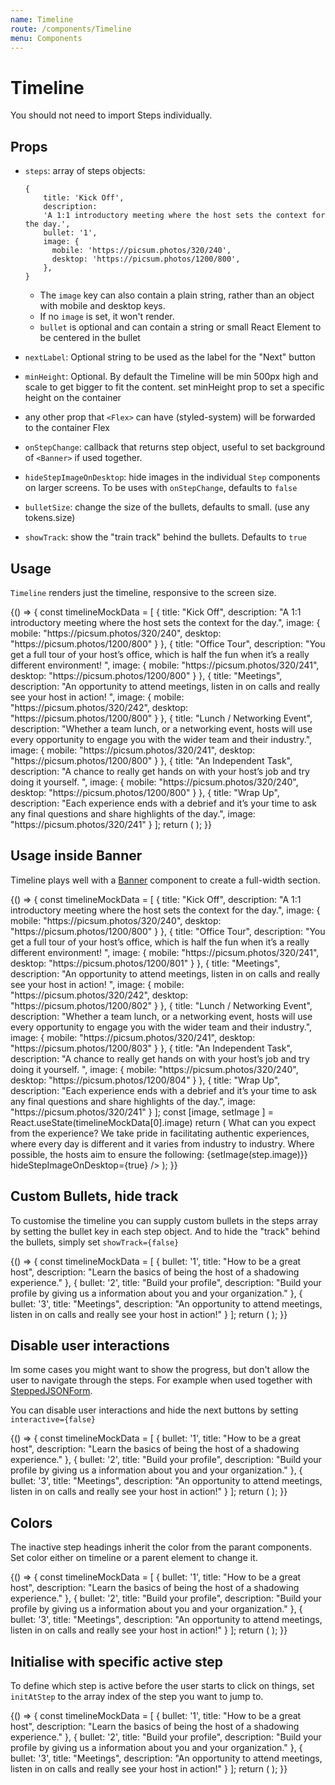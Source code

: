 ```yaml
---
name: Timeline
route: /components/Timeline
menu: Components
---
```



# Timeline

You should not need to import Steps individually.

## Props

- `steps`: array of steps objects:

  ```
  {
      title: 'Kick Off',
      description:
      'A 1:1 introductory meeting where the host sets the context for the day.',
      bullet: '1',
      image: {
        mobile: 'https://picsum.photos/320/240',
        desktop: 'https://picsum.photos/1200/800',
      },
  }
  ```

  - The `image` key can also contain a plain string, rather than an object with mobile and desktop keys.
  - If no `image` is set, it won't render.
  - `bullet` is optional and can contain a string or small React Element to be centered in the bullet

- `nextLabel`: Optional string to be used as the label for the "Next" button
- `minHeight`: Optional. By default the Timeline will be min 500px high and scale to get bigger to fit the content.
  set minHeight prop to set a specific height on the container
- any other prop that `<Flex>` can have (styled-system) will be forwarded to the container Flex
- `onStepChange`: callback that returns step object, useful to set background of `<Banner>` if used together.
- `hideStepImageOnDesktop`: hide images in the individual `Step` components on larger screens. To be uses with `onStepChange`, defaults to `false`
- `bulletSize`: change the size of the bullets, defaults to small. (use any tokens.size)
- `showTrack`: show the "train track" behind the bullets. Defaults to `true`

## Usage

`Timeline` renders just the timeline, responsive to the screen size.

<Playground>
  {() => {
    const timelineMockData = [
      {
        title: "Kick Off",
        description:
          "A 1:1 introductory meeting where the host sets the context for the day.",
        image: {
          mobile: "https://picsum.photos/320/240",
          desktop: "https://picsum.photos/1200/800"
        }
      },
      {
        title: "Office Tour",
        description:
          "You get a full tour of your host’s office, which is half the fun when it’s a really different environment! ",
        image: {
          mobile: "https://picsum.photos/320/241",
          desktop: "https://picsum.photos/1200/800"
        }
      },
      {
        title: "Meetings",
        description:
          "An opportunity to attend meetings, listen in on calls and really see your host in action! ",
        image: {
          mobile: "https://picsum.photos/320/242",
          desktop: "https://picsum.photos/1200/800"
        }
      },
      {
        title: "Lunch / Networking Event",
        description:
          "Whether a team lunch, or a networking event, hosts will use every opportunity to engage you with the wider team and their industry.",
        image: {
          mobile: "https://picsum.photos/320/241",
          desktop: "https://picsum.photos/1200/800"
        }
      },
      {
        title: "An Independent Task",
        description:
          "A chance to really get hands on with your host’s job and try doing it yourself. ",
        image: {
          mobile: "https://picsum.photos/320/240",
          desktop: "https://picsum.photos/1200/800"
        }
      },
      {
        title: "Wrap Up",
        description:
          "Each experience ends with a debrief and it’s your time to ask any final questions and share highlights of the day.",
        image: "https://picsum.photos/320/241"
      }
    ];
    return (
    <Container bg='neutral.base' color='white'>
      <Timeline
        steps={timelineMockData}
        minHeight={800}
        nextLabel={`There's more...`}
      />
    </Container>
    );
}}
</Playground>

## Usage inside Banner

Timeline plays well with a [Banner](components/Banner) component to create a full-width section.

<Playground>
  {() => {
    const timelineMockData = [
      {
        title: "Kick Off",
        description:
          "A 1:1 introductory meeting where the host sets the context for the day.",
        image: {
          mobile: "https://picsum.photos/320/240",
          desktop: "https://picsum.photos/1200/800"
        }
      },
      {
        title: "Office Tour",
        description:
          "You get a full tour of your host’s office, which is half the fun when it’s a really different environment! ",
        image: {
          mobile: "https://picsum.photos/320/241",
          desktop: "https://picsum.photos/1200/801"
        }
      },
      {
        title: "Meetings",
        description:
          "An opportunity to attend meetings, listen in on calls and really see your host in action! ",
        image: {
          mobile: "https://picsum.photos/320/242",
          desktop: "https://picsum.photos/1200/802"
        }
      },
      {
        title: "Lunch / Networking Event",
        description:
          "Whether a team lunch, or a networking event, hosts will use every opportunity to engage you with the wider team and their industry.",
        image: {
          mobile: "https://picsum.photos/320/241",
          desktop: "https://picsum.photos/1200/803"
        }
      },
      {
        title: "An Independent Task",
        description:
          "A chance to really get hands on with your host’s job and try doing it yourself. ",
        image: {
          mobile: "https://picsum.photos/320/240",
          desktop: "https://picsum.photos/1200/804"
        }
      },
      {
        title: "Wrap Up",
        description:
          "Each experience ends with a debrief and it’s your time to ask any final questions and share highlights of the day.",
        image: "https://picsum.photos/320/241"
      }
    ];
    const [image, setImage ] = React.useState(timelineMockData[0].image)
    return (
    <Banner height='auto' shadow='top' backgroundImage={image.desktop && image.mobile ? image.desktop : image}>
      <Container>
        <Heading color='white'>What can you expect from the experience?</Heading>
        <Lede>We take pride in facilitating authentic experiences, where every day is different and it varies from industry to industry. Where possible, the hosts aim to ensure the following:</Lede>
        <Timeline
          color='white'
          steps={timelineMockData}
          nextLabel={`There's more...`}
          onStepChange={(step) => {setImage(step.image)}}
          hideStepImageOnDesktop={true}
        />
      </Container>
    </Banner>
    );
}}
</Playground>

## Custom Bullets, hide track

To customise the timeline you can supply custom bullets in the steps array by setting the bullet key in each step object.
And to hide the "track" behind the bullets, simply set `showTrack={false}`

<Playground>
  {() => {
    const timelineMockData = [
      {
        bullet: '1',
        title: "How to be a great host",
        description:
          "Learn the basics of being the host of a shadowing experience."
      },
      {
        bullet: '2',
        title: "Build your profile",
        description:
          "Build your profile by giving us a information about you and your organization."
      },
      {
        bullet: '3',
        title: "Meetings",
        description:
          "An opportunity to attend meetings, listen in on calls and really see your host in action!"
      }
    ];
    return (
    <Container bg='neutral.base' color='white'>
      <Timeline
        steps={timelineMockData}
        nextLabel={`There's more...`}
        bulletSize='large'
        showTrack={false}
      />
    </Container>
    );
}}
</Playground>

## Disable user interactions

Im some cases you might want to show the progress, but don't allow the user to navigate through the steps.
For example when used together with [SteppedJSONForm](/components/SteppedJSONForm).

You can disable user interactions and hide the next buttons by setting `interactive={false}`

<Playground>
  {() => {
    const timelineMockData = [
      {
        bullet: '1',
        title: "How to be a great host",
        description:
          "Learn the basics of being the host of a shadowing experience."
      },
      {
        bullet: '2',
        title: "Build your profile",
        description:
          "Build your profile by giving us a information about you and your organization."
      },
      {
        bullet: '3',
        title: "Meetings",
        description:
          "An opportunity to attend meetings, listen in on calls and really see your host in action!"
      }
    ];
    return (
    <Container bg='neutral.base' color='white'>
      <Timeline
        steps={timelineMockData}
        bulletSize='large'
        showTrack={false}
        interactive={false}
      />
    </Container>
    );
}}
</Playground>

## Colors

The inactive step headings inherit the color from the parant components. Set color either on timeline or a parent element to change it.

<Playground>
  {() => {
    const timelineMockData = [
      {
        bullet: '1',
        title: "How to be a great host",
        description:
          "Learn the basics of being the host of a shadowing experience."
      },
      {
        bullet: '2',
        title: "Build your profile",
        description:
          "Build your profile by giving us a information about you and your organization."
      },
      {
        bullet: '3',
        title: "Meetings",
        description:
          "An opportunity to attend meetings, listen in on calls and really see your host in action!"
      }
    ];
    return (
    <Container bg='neutral.lightest' color='neutral.dark'>
      <Timeline
        steps={timelineMockData}
        bulletSize='large'
        showTrack={false}
        interactive={false}
      />
    </Container>
    );
}}
</Playground>

## Initialise with specific active step

To define which step is active before the user starts to click on things, set `initAtStep` to the array index of the step you want to jump to.

<Playground>
  {() => {
    const timelineMockData = [
      {
        bullet: '1',
        title: "How to be a great host",
        description:
          "Learn the basics of being the host of a shadowing experience."
      },
      {
        bullet: '2',
        title: "Build your profile",
        description:
          "Build your profile by giving us a information about you and your organization."
      },
      {
        bullet: '3',
        title: "Meetings",
        description:
          "An opportunity to attend meetings, listen in on calls and really see your host in action!"
      }
    ];
    return (
    <Container bg='neutral.lightest' color='neutral.light'>
      <Timeline
        steps={timelineMockData}
        bulletSize='large'
        showTrack={false}
        interactive={false}
        initAtStep={2}
      />
    </Container>
    );
}}
</Playground>
